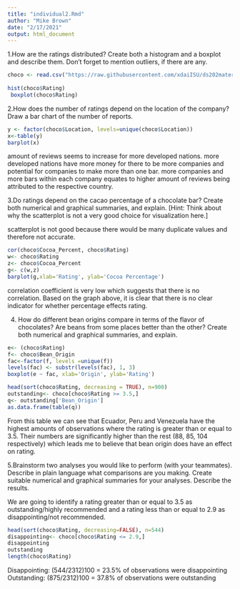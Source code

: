 ```yaml
---
title: "individual2.Rmd"
author: "Mike Brown"
date: "2/17/2021"
output: html_document
---
```

1.How are the ratings distributed? Create both a histogram and a boxplot and describe them. Don’t forget to mention outliers, if there are any.

```r
choco <- read.csv("https://raw.githubusercontent.com/xdaiISU/ds202materials/master/hwlabs/data/choco.csv")
 
hist(choco$Rating)
 boxplot(choco$Rating)
```

2.How does the number of ratings depend on the location of the company? Draw a bar chart of the number of reports.
``` r
y <- factor(choco$Location, levels=unique(choco$Location))
x<-table(y)
barplot(x)
```
amount of reviews seems to increase for more developed nations. more developed nations have more money for there to be more companies and potential for companies to make more than one bar. more companies and more bars within each company equates to higher amount of reviews being attributed to the respective country.

3.Do ratings depend on the cacao percentage of a chocolate bar? Create both numerical and graphical summaries, and explain. [Hint: Think about why the scatterplot is not a very good choice for visualization here.]

scatterplot is not good because there would be many duplicate values and therefore not accurate.
``` r
cor(choco$Cocoa_Percent, choco$Rating)
w<- choco$Rating
z<- choco$Cocoa_Percent
g<- c(w,z)
barplot(g,xlab='Rating', ylab='Cocoa Percentage')
```
correlation coefficient is very low which suggests that there is no correlation. Based on the graph above, it is clear that there is no clear indicator for whether percentage effects rating.

4. How do different bean origins compare in terms of the flavor of chocolates? Are beans from some places better than the other? Create both numerical and graphical summaries, and explain.

``` r
e<- (choco$Rating)
f<- choco$Bean_Origin
fac<-factor(f, levels =unique(f))
levels(fac) <- substr(levels(fac), 1, 3)
boxplot(e ~ fac, xlab='Origin', ylab='Rating')
``` 
``` r
head(sort(choco$Rating, decreasing = TRUE), n=900)
outstanding<- choco[choco$Rating >= 3.5,]
q<- outstanding['Bean_Origin']
as.data.frame(table(q))
```
From this table we can see that Ecuador, Peru and Venezuela have the highest amounts of observations where the rating is greater than or equal to 3.5. Their numbers are significantly higher than the rest (88, 85, 104 respectively) which leads me to believe that bean origin does have an effect on rating.

5.Brainstorm two analyses you would like to perform (with your teammates). Describe in plain language what comparisons are you making. Create suitable numerical and graphical summaries for your analyses. Describe the results.

We are going to identify a rating greater than or equal to 3.5 as outstanding/highly recommended and a rating less than or equal to 2.9 as disappointing/not recommended.
``` r
head(sort(choco$Rating, decreasing=FALSE), n=544)
disappointing<- choco[choco$Rating <= 2.9,]
disappointing
outstanding
length(choco$Rating)
```
Disappointing: (544/2312)100 = 23.5% of observations were disappointing
Outstanding: (875/2312)100 = 37.8% of observations were outstanding
